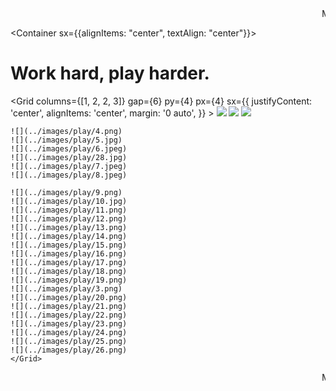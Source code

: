 

<Navigation/>

<Container bg="blue" p="3">
<marquee behavior="scroll" scrollamount="10" direction="left"><Heading as="h1" size="3" color="white">My design philosophy: "Embrace the delightful, the playful, the novel, and the fun." </Heading></marquee>
</Container>

<Container sx={{alignItems: "center", textAlign: "center"}}>
# Work hard, play harder. 
</Container>


<Grid
      columns={[1, 2, 2, 3]}
      gap={6}
      py={4}
      px={4}
      sx={{
        justifyContent: 'center',
        alignItems: 'center',
        margin: '0 auto',
      }}
    >
    ![](../images/play/1.png)
    ![](../images/play/2.jpg)
    ![](../images/play/27.png)
    
    ![](../images/play/4.png)
    ![](../images/play/5.jpg)
    ![](../images/play/6.jpeg)
    ![](../images/play/28.jpg)
    ![](../images/play/7.jpeg)
    ![](../images/play/8.jpeg)
    
    ![](../images/play/9.png)
    ![](../images/play/10.jpg)
    ![](../images/play/11.png)
    ![](../images/play/12.png)
    ![](../images/play/13.png)
    ![](../images/play/14.png)
    ![](../images/play/15.png)
    ![](../images/play/16.png)
    ![](../images/play/17.png)
    ![](../images/play/18.png)
    ![](../images/play/19.png)
    ![](../images/play/3.png)
    ![](../images/play/20.png)
    ![](../images/play/21.png)
    ![](../images/play/22.png)
    ![](../images/play/23.png)
    ![](../images/play/24.png)
    ![](../images/play/25.png)
    ![](../images/play/26.png)
    </Grid>


<Container bg="blue" p="3">
<marquee behavior="scroll" scrollamount="10" direction="left"><Heading as="h1" size="3" color="white">My design philosophy: "Embrace the delightful, the playful, the novel, and the fun." </Heading></marquee>
</Container>

<Footer/>
